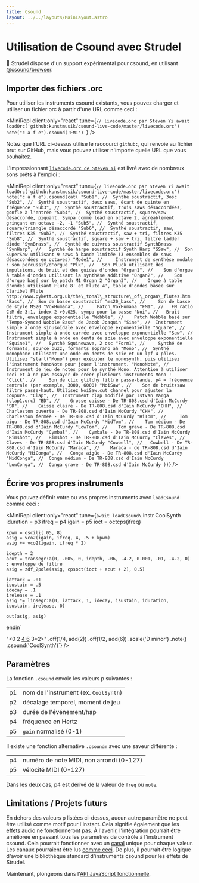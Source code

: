 ```yaml
---
title: Csound
layout: ../../layouts/MainLayout.astro
---
```



# Utilisation de Csound avec Strudel

🧪 Strudel dispose d'un support expérimental pour csound, en utilisant [@csound/browser](https://www.npmjs.com/package/@csound/browser).

## Importer des fichiers .orc

Pour utiliser les instruments csound existants, vous pouvez charger et utiliser un fichier orc à partir d'une URL comme ceci :

<MiniRepl
  client:only="react"
  tune={`// livecode.orc par Steven Yi
await loadOrc('github:kunstmusik/csound-live-code/master/livecode.orc')
note("c a f e").csound('FM1')
`}
/>

Notez que l'URL ci-dessus utilise le raccourci `github:`, qui renvoie au fichier brut sur GitHub, mais vous pouvez utiliser n'importe quelle URL que vous souhaitez.

L'impressionnant [`livecode.orc de Steven Yi`](https://github.com/kunstmusik/csound-live-code) est livré avec de nombreux sons prêts à l'emploi :

<MiniRepl
  client:only="react"
  tune={`// livecode.orc par Steven Yi
await loadOrc('github:kunstmusik/csound-live-code/master/livecode.orc')
note("c a f e").csound(cat(
"Sub1", // 	Synthé soustractif, 3osc
"Sub2", // 	Synthé soustractif, deux saws, écart de quinte en fréquence
"Sub3", // 	Synthé soustractif, trois saws désaccordées, gonfle à l'entrée
"Sub4", // 	Synthé soustractif, square/saw désaccordé, piquant. Sympa comme lead en octave 2, agréablement grinçant en octave -2, -1
"Sub5", // 	Synthé soustractif, square/triangle désaccordé
"Sub6", // 	Synthé soustractif, saw, filtres K35
"Sub7", // 	Synthé soustractif, saw + tri, filtres K35
"Sub8", // 	Synthé soustractif, square + saw + tri, filtre ladder diode
"SynBrass", // 	Synthé de cuivres soustractif SynthBrass
"SynHarp", // 	Synthé de harpe soustractif Synth Harp
"SSaw", // 	Son SuperSaw utilisant 9 saws à bande limitée (3 ensembles de saws désaccordées en octaves)
"Mode1", // 	Instrument de synthèse modale : son percussif/d'orgue
"Plk", // 	Son Pluck utilisant des impulsions, du bruit et des guides d'ondes
"Organ1", // 	Son d'orgue à table d'ondes utilisant la synthèse additive
"Organ2", // 	Son d'orgue basé sur le patch M1 Organ 2
"Organ3", // 	Orgue à table d'ondes utilisant Flute 8' et Flute 4', table d'ondes basée sur Claribel Flute http://www.pykett.org.uk/the\_tonal\_structure\_of\_organ\_flutes.htm
"Bass", // 	Son de basse soustractif
"ms20_bass", // 	Son de basse de style MS20
"VoxHumana", // 	Patch VoxHumana
"FM1", // 	FM ratio C:M de 3:1, index 2->0.025, sympa pour la basse
"Noi", // 	Bruit filtré, enveloppe exponentielle
"Wobble", // 	Patch Wobble basé sur "Tempo-Synced Wobble Bass" de Jacob Joaquin
"Sine", // 	Instrument simple à onde sinusoïdale avec enveloppe exponentielle
"Square", // 	Instrument simple à onde carrée avec enveloppe exponentielle
"Saw", // 	Instrument simple à onde en dents de scie avec enveloppe exponentielle
"Squine1", // 	Synthé Squinewave, 2 osc
"Form1", // 	Synthé de formants, source buzz, formants soprano ah
"Mono", // 	Synthé monophone utilisant une onde en dents de scie et un lpf 4 pôles. Utilisez "start("Mono") pour exécuter le monosynth, puis utilisez l'instrument MonoNote pour jouer l'instrument.
"MonoNote", // 	Instrument de jeu de notes pour le synthé Mono. Attention à utiliser ceci et à ne pas essayer de créer plusieurs instruments Mono !
"Click", // 	Son de clic glitchy filtré passe-bande. p4 = fréquence centrale (par exemple, 3000, 6000)
"NoiSaw", // 	Son de bruit+saw filtré passe-haut. Utilisez NoiSaw.cut channel pour ajuster la coupure.
"Clap", // 	Instrument clap modifié par Istvan Varga (clap1.orc)
"BD", // 	Grosse caisse - De TR-808.csd d'Iain McCurdy
"SD", // 	Caisse claire - De TR-808.csd d'Iain McCurdy
"OHH", // 	Charleston ouverte - De TR-808.csd d'Iain McCurdy
"CHH", // 	Charleston fermée - De TR-808.csd d'Iain McCurdy
"HiTom", // 	Tom aigu - De TR-808.csd d'Iain McCurdy
"MidTom", // 	Tom médium - De TR-808.csd d'Iain McCurdy
"LowTom", // 	Tom grave - De TR-808.csd d'Iain McCurdy
"Cymbal", // 	Cymbale - De TR-808.csd d'Iain McCurdy
"Rimshot", // 	Rimshot - De TR-808.csd d'Iain McCurdy
"Claves", // 	Claves - De TR-808.csd d'Iain McCurdy
"Cowbell", // 	Cowbell - De TR-808.csd d'Iain McCurdy
"Maraca", // 	Maraca - de TR-808.csd d'Iain McCurdy
"HiConga", // 	Conga aigüe - De TR-808.csd d'Iain McCurdy
"MidConga", // 	Conga médium - De TR-808.csd d'Iain McCurdy
"LowConga", // 	Conga grave - De TR-808.csd d'Iain McCurdy
))`}
/>

## Écrire vos propres instruments

Vous pouvez définir votre ou vos propres instruments avec `loadCsound` comme ceci :

<MiniRepl
  client:only="react"
tune={`await loadCsound\`
instr CoolSynth
    iduration = p3
    ifreq = p4
    igain = p5
    ioct = octcps(ifreq)

    kpwm = oscili(.05, 8)
    asig = vco2(igain, ifreq, 4, .5 + kpwm)
    asig += vco2(igain, ifreq * 2)

    idepth = 2
    acut = transegr:a(0, .005, 0, idepth, .06, -4.2, 0.001, .01, -4.2, 0) ; enveloppe de filtre
    asig = zdf_2pole(asig, cpsoct(ioct + acut + 2), 0.5)

    iattack = .01
    isustain = .5
    idecay = .1
    irelease = .1
    asig *= linsegr:a(0, iattack, 1, idecay, isustain, iduration, isustain, irelease, 0)

    out(asig, asig)

endin\`

"<0 2 [4 6](3,4,2) 3\*2>"
.off(1/4, add(2))
.off(1/2, add(6))
.scale('D minor')
.note()
.csound('CoolSynth')`}
/>

## Paramètres

La fonction `.csound` envoie les valeurs p suivantes :

|     |                                      |
| --- | ------------------------------------ |
| p1  | nom de l'instrument (ex. `CoolSynth`) |
| p2  | décalage temporel, moment de jeu       |
| p3  | durée de l'événement/hap              |
| p4  | fréquence en Hertz                    |
| p5  | `gain` normalisé (0-1)                |

Il existe une fonction alternative `.csoundm` avec une saveur différente :

|     |                                      |
| --- | ------------------------------------ |
| p4  | numéro de note MIDI, non arrondi (0-127) |
| p5  | vélocité MIDI (0-127)                    |

Dans les deux cas, p4 est dérivé de la valeur de `freq` ou `note`.

## Limitations / Projets futurs

En dehors des valeurs p listées ci-dessus, aucun autre paramètre ne peut être utilisé comme motif pour l'instant.
Cela signifie également que les [effets audio](/learn/effects/) ne fonctionneront pas.
À l'avenir, l'intégration pourrait être améliorée en passant tous les paramètres de contrôle à l'instrument csound.
Cela pourrait fonctionner avec un [canal](https://kunstmusik.github.io/icsc2022-csound-web/tutorial2-interacting-with-csound/#step-4---writing-continuous-data-channels) unique
pour chaque valeur. Les canaux pourraient être lus [comme ceci](https://github.com/csound/csound/blob/master/Android/CsoundForAndroid/CsoundAndroidExamples/src/main/res/raw/multitouch_xy.csd).
De plus, il pourrait être logique d'avoir une bibliothèque standard d'instruments csound pour les effets de Strudel.

Maintenant, plongeons dans l'[API JavaScript fonctionnelle](/functions/intro).

